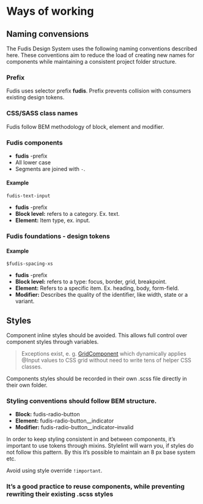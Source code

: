 
<Meta title="Documentation/Development/Ways of working" />

# Ways of working

## Naming convensions

The Fudis Design System uses the following naming conventions described here. These conventions aim to reduce the load of creating new names for components while maintaining a consistent project folder structure.

### Prefix

Fudis uses selector prefix **fudis**. Prefix prevents collision with consumers existing design tokens.

### CSS/SASS class names

Fudis follow BEM methodology of block, element and modifier.

### Fudis components

- **fudis** -prefix
- All lower case
- Segments are joined with <code>-</code>.

#### Example

<code>fudis-text-input</code>

- **fudis** -prefix
- **Block level:** refers to a category. Ex. text.
- **Element:** Item type, ex. input.

### Fudis foundations - design tokens

#### Example

<code>$fudis-spacing-xs</code>

- **fudis** -prefix
- **Block level:** refers to a type: focus, border, grid, breakpoint.
- **Element:** Refers to a specific item. Ex. heading, body, form-field.
- **Modifier:** Describes the quality of the identifier, like width, state or a variant.

## Styles

Component inline styles should be avoided.
This allows full control over component styles through variables.

> Exceptions exist, e. g. [GridComponent](?path=/story/components-grid--grid) which dynamically applies @Input values to CSS grid without need to write tens of helper CSS classes.

Components styles should be recorded in their own .scss file directly in their own folder.

### Styling conventions should follow BEM structure.

- **Block:** fudis-radio-button
- **Element:** fudis-radio-button\_\_indicator
- **Modifier:** fudis-radio-button\_\_indicator–invalid

In order to keep styling consistent in and between components, it’s important to use tokens through mixins. Stylelint will warn you, if styles do not follow this pattern. By this it’s possible to maintain an 8 px base system etc.

Avoid using style override `!important`.

### It’s a good practice to reuse components, while preventing rewriting their existing .scss styles
